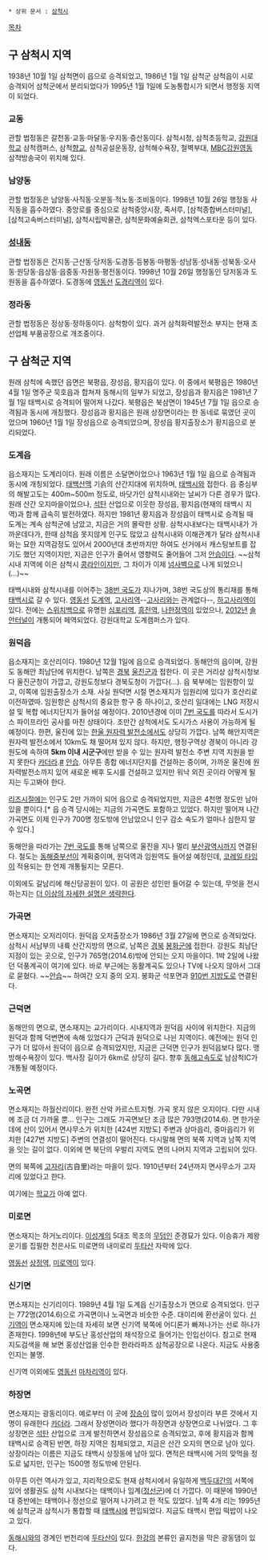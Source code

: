  * 상위 문서 : [[삼척시]]

[[목차]]

== 구 삼척시 지역 ==
1938년 10월 1일 삼척면이 읍으로 승격되었고, 1986년 1월 1일 삼척군 삼척읍이 시로 승격되어 삼척군에서 분리되었다가 1995년 1월 1일에 도농통합시가 되면서 행정동 지역이 되었다.

=== 교동 ===
관할 법정동은 갈천동·교동·마달동·우지동·증산동이다. 삼척시청, 삼척초등학교, [[강원대학교]] 삼척캠퍼스, 삼척[[향교]], 삼척공설운동장, 삼척해수욕장, 철벽부대, [[MBC강원영동]] 삼척방송국이 위치해 있다.

=== 남양동 ===
관할 법정동은 남양동·사직동·오분동·적노동·조비동이다. 1998년 10월 26일 행정동 사직동을 흡수하였다. 중앙로를 중심으로 삼척중앙시장, 죽서루, [삼척종합버스터미널], [삼척고속버스터미널], 삼척시립박물관, 삼척문화예술회관, 삼척엑스포타운 등이 있다.

=== [[성내동]] ===
관할 법정동은 건지동·근산동·당저동·도경동·등봉동·마평동·성남동·성내동·성북동·오사동·원당동·읍상동·읍중동·자원동·평전동이다. 1998년 10월 26일 행정동인 당저동과 도원동을 흡수하였다. 도경동에 [[영동선]] [[도경리역]]이 있다.

=== 정라동 ===
관할 법정동은 정상동·정하동이다. 삼척항이 있다. 과거 삼척화력발전소 부지는 현재 조선업체 부품공장으로 개조중이다.

== 구 삼척군 지역 ==
원래 삼척에 속했던 읍면은 북평읍, 장성읍, 황지읍이 있다. 이 중에서 북평읍은 1980년 4월 1일 명주군 묵호읍과 합쳐져 동해시의 일부가 되었고, 장성읍과 황지읍은 1981년 7월 1일 태백시로 승격되어 떨어져 나갔다. 북평읍은 북삼면이 1945년 7월 1일 읍으로 승격됨과 동시에 개칭했다. 장성읍과 황지읍은 원래 상장면이라는 한 동네로 묶였던 곳이었으며 1960년 1월 1일 장성읍으로 승격되었으며, 장성읍 황지출장소가 황지읍으로 분리되었다.

=== 도계읍 ===
읍소재지는 도계리이다. 원래 이름은 소달면이었으나 1963년 1월 1일 읍으로 승격됨과 동시에 개칭되었다. [[태백산맥]] 기슭의 산간지대에 위치하며, [[태백시]]와 접한다. 읍 중심부의 해발고도는 400m~500m 정도로, 바닷가인 삼척시내와는 날씨가 다른 경우가 많다. 원래 산간 오지마을이었으나, [[석탄]] 산업으로 이웃한 장성읍, 황지읍(현재의 태백시 지역)과 함께 급속히 발전하였다. 하지만 1981년 황지읍과 장성읍이 태백시로 승격될 때 도계는 계속 삼척군에 남았고, 지금은 거의 몰락한 상황. 삼척시내보다는 태백시내가 가까운데다가, 한때 삼척읍 못지않게 인구도 많았고 삼척시내와 이해관계가 달라 삼척시내와는 묘한 지역감정도 있어서 2000년대 초반까지만 하여도 선거에서 캐스팅보트를 잡기도 했던 지역이지만, 지금은 인구가 줄어서 영향력도 줄어들어 그저 [[안습]]이다. ~~삼척시내 지역에 이은 삼척시 [[콩라인]]이지만, 그 차이가 이제 [[넘사벽]]으로 나게 되었으니(…)~~

태백시내와 삼척시내를 이어주는 [[38번 국도]]가 지나가며, 38번 국도상의 통리재를 통해 [[태백시]]로 갈 수 있다. [[영동선]] [[도계역]], [[고사리역]]--[[고사리]]와는 관계없다--, [[하고사리역]]이 있다. 전에는 [[스위치백]]으로 유명한 [[심포리역]], [[흥전역]], [[나한정역]]이 있었으나, [[2012년]] [[솔안터널]]이 개통되어  페역되었다. 강원대학교 도계캠퍼스가 있다.

=== 원덕읍 ===
읍소재지는 호산리이다. 1980년 12월 1일에 읍으로 승격되었다. 동해안의 읍이며, 강원도 동해안 최남단에 위치한다. 남쪽은 [[경북]] [[울진군]]과 접한다. 이 곳은 거리상 삼척시청보다 울진군청이 가깝고, 강원도청보다 경북도청이 가깝다(…). 읍 북부에는 임원항이 있고, 이쪽에 임원출장소가 소재. 사실 원덕면 시절 면소재지가 임원리에 있다가 호산리로 이전하였따. 임원항은 삼척시의 중요한 항구 중 하나이고, 호산리 일대에는 LNG 저장시설 및 복합 에너지단지가 들어설 예정이다. 2010년경에 이미 [[7번 국도]]를 따라서 도시가스 파이프라인 공사를 마친 상태이다. 조만간 삼척에서도 도시가스 사용이 가능하게 될 예정이다. 한편, 울진에 있는 [[한울 원자력 발전소]]에서도 상당히 가깝다. 남쪽 해안지역은 원자력 발전소에서 10km도 채 떨어져 있지 않다. 하지만, 행정구역상 경북이 아니라 강원도에 속하여 '''5km 이내 시군구'''에만 받을 수 있는 원자력 발전소 주변 지역 지원을 받지 못한다 [[카더라]].[http://news.naver.com/main/read.nhn?mode=LSD&mid=sec&sid1=102&oid=021&aid=0000140208 #] [[안습]]. 아무튼 종합 에너지단지를 건설하는 중이며, 가까운 울진에 원자력발전소까지 있어 새로운 배후 도시를 건설하고 있지만 워낙 외진 곳이라 어떻게 될지는 두고봐야 한다.

[[리즈]]시절에는 인구도 2만 가까이 되어 읍으로 승격되었지만, 지금은 4천명 정도만 남아 있을 뿐이다.[* 읍 승격 당시에는 지금의 가곡면도 포함하고 있었다. 하지만 떨어져 나간 가곡면도 이제 인구가 700명 정도밖에 안남았으니 인구 감소 속도가 얼마나 심한지 알 수 있다.] 

동해안을 따라가는 [[7번 국도]]를 통해 남쪽으로 울진을 지나 멀리 [[부산광역시]]까지 연결된다. 철도는 [[동해중부선]]이 계획중이며, 원덕역과 임원역도 들어설 예정인데, [[코레일 타임]]이 적용되는 한 언제 개통될지는 모른다.

이외에도 갈남리에 해신당공원이 있다. 이 공원은 성인만 들어갈 수 있는데, 무엇을 전시하는지는 [[더 이상의 자세한 설명은 생략한다]].

=== 가곡면 ===
면소재지는 오저리이다. 원덕읍 오저출장소가 1986년 3월 27일에 면으로 승격되었다. 삼척시 서남부의 내륙 산간지방의 면으로, 남쪽은 [[경북]] [[봉화군]]에 접한다. 강원도 최남단 지점이 있는 곳으로, 인구가 765명(2014.6)밖에 안되는 오지 마을이다. 1박 2일에 나왔던 덕풍계곡이 여기에 있다. 바로 부근에는 동활계곡도 있으나 TV에 나오지 않아서 그대로 묻혔다. ~~[[안습]]~~ 하여간 오지 중의 오지. 봉화군 석포면과 [[910번 지방도]]로 연결된다.

=== 근덕면 ===
동해안의 면으로, 면소재지는 교가리이다. 시내지역과 원덕읍 사이에 위치한다. 지금의 원덕과 함께 덕변면에 속해 있었다가 근덕과 원덕으로 나뉜 지역이다. 예전에는 원덕 인구가 더 많아서 원덕이 읍으로 승격되었지만, 지금은 근덕면 인구가 원덕읍보다 많다. 맹방해수욕장이 있다. 백사장 길이가 6km로 상당히 길다. 향후 [[동해고속도로]] 남삼척IC가 개통될 예정이다.

=== 노곡면 ===
면소재지는 하월산리이다. 완전 산악 카르스트지형. 가곡 못지 않은 오지이다. 다만 시내에 조금 더 가까울 뿐... 인구는 그래도 가곡면보단 조금 많은 793명(2014.6). 면 한가운데에 산이 있어서 면사무소가 위치한 [424번 지방도] 주변과 상마읍리, 중마읍리가 위치한 [427번 지방도] 주변의 연결성이 떨어진다. 다시말해 면의 북쪽 지역과 남쪽 지역을 잇는 길이 없다. 이외에 면 북단의 우발리 지역도 면의 나머지 지역과 고립되어 있다.

면의 북쪽에 [[고자]]리(古自里)라는 마을이 있다. 1910년부터 24년까지 면사무소가 고자리에 있었다고 한다.

여기에는 [[학교]]가 아예 없다.
=== 미로면 ===
면소재지는 하거노리이다. [[이성계]]의 5대조 목조의 [[무덤]]인 준경묘가 있다. 이승휴가 제왕운기를 집필한 천은사도 미로면의 내미로리 [[두타산]] 자락에 있다.

[[영동선]] [[상정역]], [[미로역]]이 있다.

=== 신기면 ===
면소재지는 신기리이다. 1989년 4월 1일 도계읍 신기출장소가 면으로 승격되었다. 인구는 772명(2014.6)으로 가곡면이나 노곡면과 비슷한 수준. 대이리에 환선굴이 있다. [[신기역]]이 면소재지에 있는데 자세히 보면 신기역 북쪽에 어디론가 빠져나가는 선로 하나가 존재한다. 1998년에 부도난 홍성산업의 채석장으로 들어가는 인입선이다. 참고로 현재 지도검색을 해 보면 홍성산업을 인수한 한라라파즈 삼척공장으로 나온다. 지금도 사용중인지는 불명.

신기역 이외에도 [[영동선]] [[마차리역]]이 있다.

=== 하장면 ===
면소재지는 광동리이다. 예로부터 이 곳에 [[장승]]이 많이 있어서 장성이라 부른 것에서 지명이 유래한다 [[카더라]]. 그래서 장성면이라 했다가 하장면과 상장면으로 나뉘었다. 그 후 상장면은 [[석탄]] 산업으로 크게 발전하면서 장성읍으로 승격되었고, 후에 황지읍과 함께 태백시로 승격된 반면, 하장 지역은 침체되었고, 지금은 산간 오지의 면으로 남아 있다. 상장이라는 이름은 지금도 태백시 상장동에 남아 있다. 면적은 태백시에 거의 맞먹을 정도로 넓지만, 인구는 1500명 정도밖에 안된다.

아무튼 이런 역사가 있고, 지리적으로도 현재 삼척시에서 유일하게 [[백두대간]]의 서쪽에 있어 생활권도 삼척 시내보다는 태백이나 임계([[정선군]])에 더 가깝다.  이 때문에 1990년대 중반에는 태백이나 정선으로 떨어져 나가려고 한 적도 있었다. 남쪽 4개 리는 1995년에 삼척군과 삼척시가 통합할 때 [[태백시]]에 편입되었다. 지금도 태백시 편입 떡밥이 나오고 있다.

[[동해시]]와의 경계인 번천리에 [[두타산]]이 있다. [[한강]]의 본류인 골지천을 막은 광동댐이 있다.
